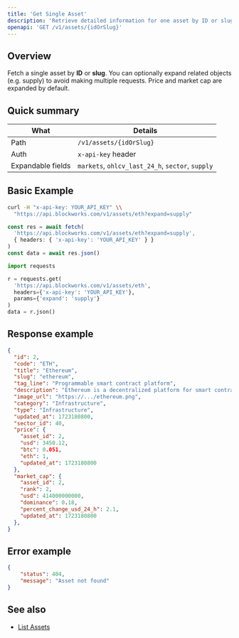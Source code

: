 ```yaml
---
title: 'Get Single Asset'
description: 'Retrieve detailed information for one asset by ID or slug'
openapi: 'GET /v1/assets/{idOrSlug}'
---
```



## Overview

Fetch a single asset by **ID** or **slug**. You can optionally expand related objects (e.g. supply) to avoid making multiple requests. Price and market cap are expanded by default.

## Quick summary

| What | Details |
| - | - |
| Path | `/v1/assets/{idOrSlug}` |
| Auth | `x-api-key` header |
| Expandable fields | `markets`, `ohlcv_last_24_h`, `sector`, `supply` |

## Basic Example

<CodeGroup>

```bash cURL
curl -H "x-api-key: YOUR_API_KEY" \\
  "https://api.blockworks.com/v1/assets/eth?expand=supply"
```

```typescript TypeScript
const res = await fetch(
  'https://api.blockworks.com/v1/assets/eth?expand=supply',
  { headers: { 'x-api-key': 'YOUR_API_KEY' } }
)
const data = await res.json()
```

```python Python
import requests

r = requests.get(
  'https://api.blockworks.com/v1/assets/eth',
  headers={'x-api-key': 'YOUR_API_KEY'},
  params={'expand': 'supply'}
)
data = r.json()
```

</CodeGroup>

## Response example

```json
{
  "id": 2,
  "code": "ETH",
  "title": "Ethereum",
  "slug": "ethereum",
  "tag_line": "Programmable smart contract platform",
  "description": "Ethereum is a decentralized platform for smart contracts...",
  "image_url": "https://.../ethereum.png",
  "category": "Infrastructure",
  "type": "Infrastructure",
  "updated_at": 1723180800,
  "sector_id": 40,
  "price": {
    "asset_id": 2,
    "usd": 3450.12,
    "btc": 0.051,
    "eth": 1,
    "updated_at": 1723180800
  },
  "market_cap": {
    "asset_id": 2,
    "rank": 2,
    "usd": 414000000000,
    "dominance": 0.18,
    "percent_change_usd_24_h": 2.1,
    "updated_at": 1723180800
  },
}
```

## Error example

```json
{
    "status": 404,
    "message": "Asset not found"
}
```

## See also

- [List Assets](/api-reference/assets/list)
